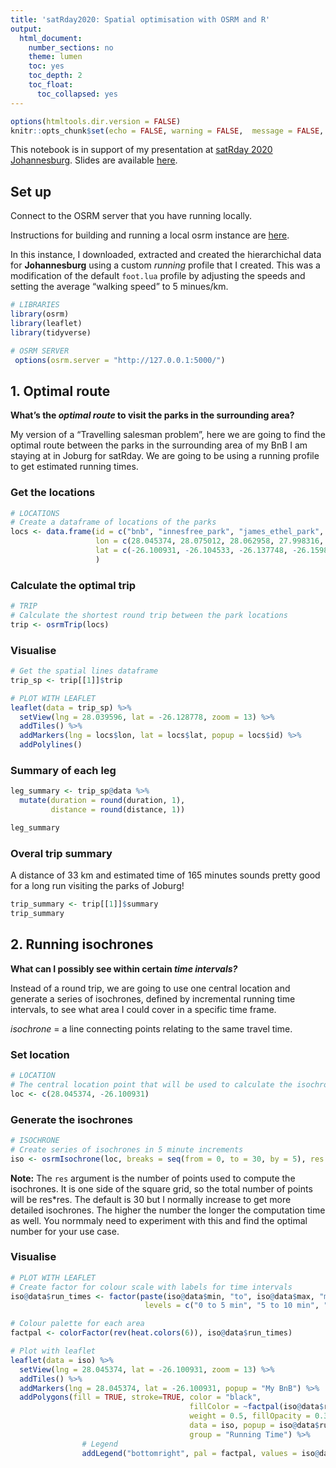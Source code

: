 ```yaml
---
title: 'satRday2020: Spatial optimisation with OSRM and R'
output:
  html_document:
    number_sections: no
    theme: lumen
    toc: yes
    toc_depth: 2
    toc_float:
      toc_collapsed: yes
---
```


```r
options(htmltools.dir.version = FALSE)
knitr::opts_chunk$set(echo = FALSE, warning = FALSE,  message = FALSE, fig.retina = 3)
```

This notebook is in support of my presentation at [satRday 2020 Johannesburg](https://joburg2020.satrdays.org/). Slides are available [here]().

## Set up

Connect to the OSRM server that you have running locally. 

Instructions for building and running a local osrm instance are [here](https://datawookie.netlify.com/blog/2017/09/building-a-local-osrm-instance/).

In this instance, I downloaded, extracted and created the hierarchichal data for **Johannesburg** using a custom *running* profile that I created. This was a modification of the default `foot.lua` profile by adjusting the speeds and setting the average "walking speed" to 5 minues/km.


```r
# LIBRARIES
library(osrm)
library(leaflet)
library(tidyverse)

# OSRM SERVER
 options(osrm.server = "http://127.0.0.1:5000/")
```

## 1. Optimal route

**What's the *optimal route* to visit the parks in the surrounding area?**

My version of a "Travelling salesman problem", here we are going to find the optimal route between the parks in the surrounding area of my BnB I am staying at in Joburg for satRday. We are going to be using a running profile to get estimated running times.

### Get the locations
```r
# LOCATIONS
# Create a dataframe of locations of the parks
locs <- data.frame(id = c("bnb", "innesfree_park", "james_ethel_park", "jhb_botanical_gardens", "zoo_lake_park", "delta_park", "riverside_park", "george_lea_park", "victoria_park"),
                   lon = c(28.045374, 28.075012, 28.062958, 27.998316, 28.032836, 28.009244, 28.022098, 28.034806, 28.010344),
                   lat = c(-26.100931, -26.104533, -26.137748, -26.159879, -26.161458, -26.125630, -26.101475, -26.099673, -26.137917)
                   )
```

### Calculate the optimal trip
```r
# TRIP
# Calculate the shortest round trip between the park locations
trip <- osrmTrip(locs)
```

### Visualise
```r
# Get the spatial lines dataframe 
trip_sp <- trip[[1]]$trip

# PLOT WITH LEAFLET
leaflet(data = trip_sp) %>% 
  setView(lng = 28.039596, lat = -26.128778, zoom = 13) %>%
  addTiles() %>% 
  addMarkers(lng = locs$lon, lat = locs$lat, popup = locs$id) %>%
  addPolylines()
```

### Summary of each leg
```r
leg_summary <- trip_sp@data %>%
  mutate(duration = round(duration, 1),
         distance = round(distance, 1))

leg_summary
```

### Overal trip summary

A distance of 33 km and estimated time of 165 minutes sounds pretty good for a long run visiting the parks of Joburg! 

```r
trip_summary <- trip[[1]]$summary
trip_summary
```


## 2. Running isochrones

**What can I possibly see within certain *time intervals?***

Instead of a round trip, we are going to use one central location and generate a series of isochrones, defined by incremental running time intervals, to see what area I could cover in a specific time frame.

*isochrone* = a line connecting points relating to the same travel time.

### Set location
```r
# LOCATION
# The central location point that will be used to calculate the isochrones
loc <- c(28.045374, -26.100931)
```

### Generate the isochrones
```r
# ISOCHRONE
# Create series of isochrones in 5 minute increments
iso <- osrmIsochrone(loc, breaks = seq(from = 0, to = 30, by = 5), res = 300)
```

**Note:** The `res` argument is the number of points used to compute the isochrones. It is one side of the square grid, so the total number of points will be res*res. The default is 30 but I normally increase to get more detailed isochrones. The higher the number the longer the computation time as well. You normmaly need to experiment with this and find the optimal number for your use case.

### Visualise
```r
# PLOT WITH LEAFLET
# Create factor for colour scale with labels for time intervals
iso@data$run_times <- factor(paste(iso@data$min, "to", iso@data$max, "min"),
                              levels = c("0 to 5 min", "5 to 10 min", "10 to 15 min", "15 to 20 min", "20 to 25 min", "25 to 30 min"))

# Colour palette for each area
factpal <- colorFactor(rev(heat.colors(6)), iso@data$run_times)

# Plot with leaflet
leaflet(data = iso) %>% 
  setView(lng = 28.045374, lat = -26.100931, zoom = 13) %>%
  addTiles() %>% 
  addMarkers(lng = 28.045374, lat = -26.100931, popup = "My BnB") %>%
  addPolygons(fill = TRUE, stroke=TRUE, color = "black",
                                        fillColor = ~factpal(iso@data$run_times),
                                        weight = 0.5, fillOpacity = 0.3,
                                        data = iso, popup = iso@data$run_times,
                                        group = "Running Time") %>% 
                # Legend
                addLegend("bottomright", pal = factpal, values = iso@data$run_times,   title = "Running Time")
  
```

